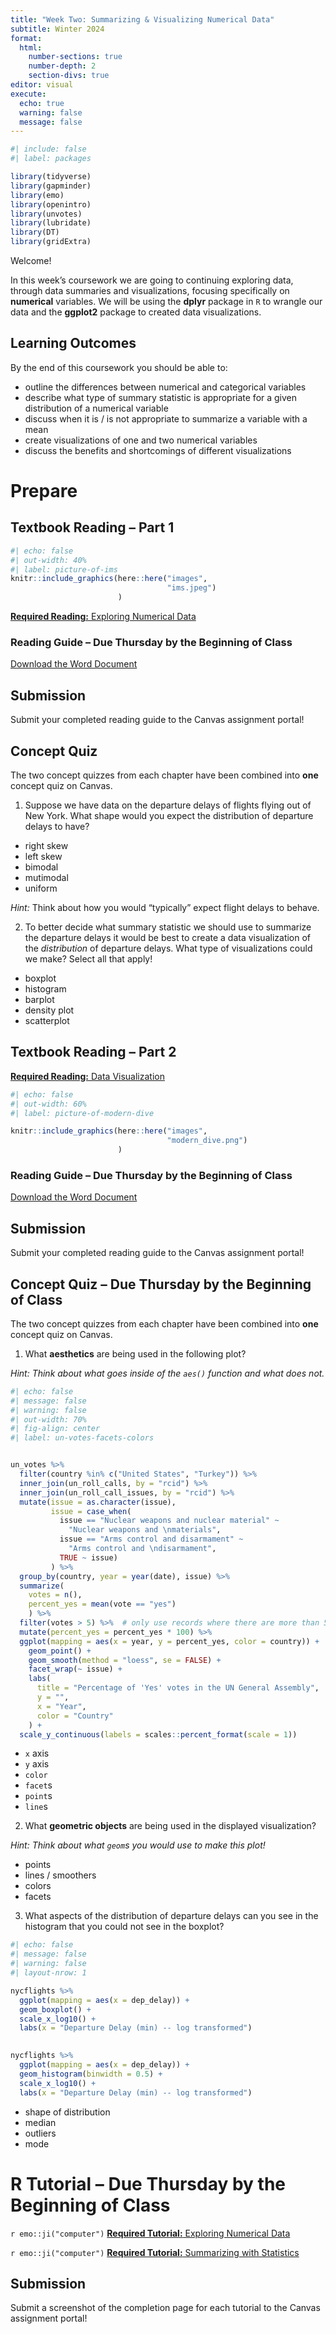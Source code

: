 ```yaml
---
title: "Week Two: Summarizing & Visualizing Numerical Data"
subtitle: Winter 2024
format:
  html:
    number-sections: true
    number-depth: 2
    section-divs: true
editor: visual
execute: 
  echo: true
  warning: false
  message: false
---
```


```r
#| include: false
#| label: packages

library(tidyverse)
library(gapminder)
library(emo)
library(openintro)
library(unvotes)
library(lubridate)
library(DT)
library(gridExtra)
```

Welcome!

In this week's coursework we are going to continuing exploring data, through data summaries and visualizations, focusing specifically on **numerical** variables. We will be using the **dplyr** package in `R` to wrangle our data and the **ggplot2** package to created data visualizations.

## Learning Outcomes

By the end of this coursework you should be able to:

-   outline the differences between numerical and categorical variables
-   describe what type of summary statistic is appropriate for a given distribution of a numerical variable
-   discuss when it is / is not appropriate to summarize a variable with a mean
-   create visualizations of one and two numerical variables
-   discuss the benefits and shortcomings of different visualizations

# Prepare

## Textbook Reading -- Part 1

::: column-margin
```r
#| echo: false
#| out-width: 40%
#| label: picture-of-ims
knitr::include_graphics(here::here("images", 
                                   "ims.jpeg")
                        )
```
:::

[**Required Reading:** Exploring Numerical Data](https://openintro-ims.netlify.app/explore-numerical.html)

### Reading Guide -- Due Thursday by the Beginning of Class

[Download the Word Document](reading-guide/week2-reading2.docx)

::: callout-note
# Submission

Submit your completed reading guide to the Canvas assignment portal!
:::

## Concept Quiz

::: callout-note
The two concept quizzes from each chapter have been combined into **one** concept quiz on Canvas.
:::

1.  Suppose we have data on the departure delays of flights flying out of New York. What shape would you expect the distribution of departure delays to have?

-   right skew
-   left skew
-   bimodal
-   mutimodal
-   uniform

*Hint:* Think about how you would "typically" expect flight delays to behave.

2.  To better decide what summary statistic we should use to summarize the departure delays it would be best to create a data visualization of the *distribution* of departure delays. What type of visualizations could we make? Select all that apply!

-   boxplot
-   histogram
-   barplot
-   density plot
-   scatterplot

## Textbook Reading -- Part 2

[**Required Reading:** Data Visualization](https://moderndive.com/2-viz.html)

::: column-margin
```r
#| echo: false
#| out-width: 60%
#| label: picture-of-modern-dive

knitr::include_graphics(here::here("images", 
                                   "modern_dive.png")
                        )
```
:::

### Reading Guide -- Due Thursday by the Beginning of Class

[Download the Word Document](reading-guide/week2-reading1.docx)

::: callout-note
# Submission

Submit your completed reading guide to the Canvas assignment portal!
:::

## Concept Quiz -- Due Thursday by the Beginning of Class

::: callout-note
The two concept quizzes from each chapter have been combined into **one** concept quiz on Canvas.
:::

1.  What **aesthetics** are being used in the following plot?

*Hint: Think about what goes inside of the `aes()` function and what does not.*

```r
#| echo: false
#| message: false
#| warning: false
#| out-width: 70%
#| fig-align: center
#| label: un-votes-facets-colors


un_votes %>%
  filter(country %in% c("United States", "Turkey")) %>%
  inner_join(un_roll_calls, by = "rcid") %>%
  inner_join(un_roll_call_issues, by = "rcid") %>%
  mutate(issue = as.character(issue),
         issue = case_when(
           issue == "Nuclear weapons and nuclear material" ~ 
             "Nuclear weapons and \nmaterials",
           issue == "Arms control and disarmament" ~ 
             "Arms control and \ndisarmament", 
           TRUE ~ issue)
         ) %>%
  group_by(country, year = year(date), issue) %>%
  summarize(
    votes = n(),
    percent_yes = mean(vote == "yes")
    ) %>%
  filter(votes > 5) %>%  # only use records where there are more than 5 votes
  mutate(percent_yes = percent_yes * 100) %>% 
  ggplot(mapping = aes(x = year, y = percent_yes, color = country)) +
    geom_point() +
    geom_smooth(method = "loess", se = FALSE) +
    facet_wrap(~ issue) +
    labs(
      title = "Percentage of 'Yes' votes in the UN General Assembly",
      y = "",
      x = "Year",
      color = "Country"
    ) + 
  scale_y_continuous(labels = scales::percent_format(scale = 1))

```

-   `x` axis
-   `y` axis
-   `color`
-   `facet`s
-   `point`s
-   `line`s

2.  What **geometric objects** are being used in the displayed visualization?

*Hint: Think about what `geom`s you would use to make this plot!*

-   points
-   lines / smoothers
-   colors
-   facets

3.  What aspects of the distribution of departure delays can you see in the histogram that you could not see in the boxplot?

```r
#| echo: false 
#| message: false
#| warning: false
#| layout-nrow: 1

nycflights %>% 
  ggplot(mapping = aes(x = dep_delay)) + 
  geom_boxplot() + 
  scale_x_log10() + 
  labs(x = "Departure Delay (min) -- log transformed")

  
nycflights %>% 
  ggplot(mapping = aes(x = dep_delay)) + 
  geom_histogram(binwidth = 0.5) + 
  scale_x_log10() + 
  labs(x = "Departure Delay (min) -- log transformed")
```

-   shape of distribution
-   median
-   outliers
-   mode

# R Tutorial -- Due Thursday by the Beginning of Class

`r emo::ji("computer")` [**Required Tutorial:** Exploring Numerical Data](https://openintro.shinyapps.io/ims-02-explore-02/)

`r emo::ji("computer")` [**Required Tutorial:** Summarizing with Statistics](https://openintro.shinyapps.io/ims-02-explore-03/)

::: callout-note
# Submission

Submit a screenshot of the completion page for each tutorial to the Canvas assignment portal!
:::
